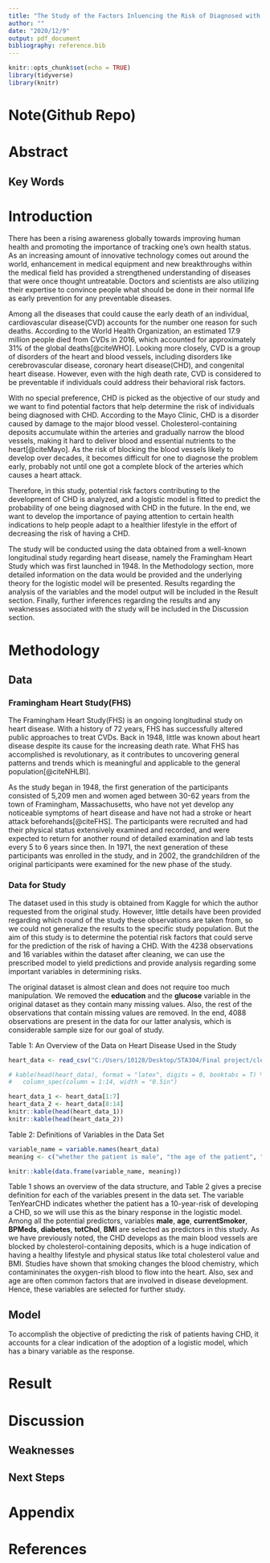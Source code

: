 ```yaml
---
title: "The Study of the Factors Inluencing the Risk of Diagnosed with Coronary Heart Disease(CHD)"
author: ""
date: "2020/12/9"
output: pdf_document
bibliography: reference.bib
---
```


```r
knitr::opts_chunk$set(echo = TRUE)
library(tidyverse)
library(knitr)
```

# Note(Github Repo)

# Abstract
## Key Words



# Introduction
There has been a rising awareness globally towards improving human health and promoting the importance of tracking one's own health status. As an increasing amount of innovative technology comes out around the world, enhancement in medical equipment and new breakthroughs within the medical field has provided a strengthened understanding of diseases that were once thought untreatable. Doctors and scientists are also utilizing their expertise to convince people what should be done in their normal life as early prevention for any preventable diseases. 

Among all the diseases that could cause the early death of an individual, cardiovascular disease(CVD) accounts for the number one reason for such deaths. According to the World Health Organization, an estimated 17.9 million people died from CVDs in 2016, which accounted for approximately 31% of the global deaths[@citeWHO]. Looking more closely, CVD is a group of disorders of the heart and blood vessels, including disorders like cerebrovascular disease, coronary heart disease(CHD), and congenital heart disease. However, even with the high death rate, CVD is considered to be preventable if individuals could address their behavioral risk factors.

With no special preference, CHD is picked as the objective of our study and we want to find potential factors that help determine the risk of individuals being diagnosed with CHD. According to the Mayo Clinic, CHD is a disorder caused by damage to the major blood vessel. Cholesterol-containing deposits accumulate within the arteries and gradually narrow the blood vessels, making it hard to deliver blood and essential nutrients to the heart[@citeMayo]. As the risk of blocking the blood vessels likely to develop over decades, it becomes difficult for one to diagnose the problem early, probably not until one got a complete block of the arteries which causes a heart attack.

Therefore, in this study, potential risk factors contributing to the development of CHD is analyzed, and a logistic model is fitted to predict the probability of one being diagnosed with CHD in the future. In the end, we want to develop the importance of paying attention to certain health indications to help people adapt to a healthier lifestyle in the effort of decreasing the risk of having a CHD. 

The study will be conducted using the data obtained from a well-known longitudinal study regarding heart disease, namely the Framingham Heart Study which was first launched in 1948. In the Methodology section, more detailed information on the data would be provided and the underlying theory for the logistic model will be presented. Results regarding the analysis of the variables and the model output will be included in the Result section. Finally, further inferences regarding the results and any weaknesses associated with the study will be included in the Discussion section. 


# Methodology
## Data
### Framingham Heart Study(FHS)
The Framingham Heart Study(FHS) is an ongoing longitudinal study on heart disease. With a history of 72 years, FHS has successfully altered public approaches to treat CVDs. Back in 1948, little was known about heart disease despite its cause for the increasing death rate. What FHS has accomplished is revolutionary, as it contributes to uncovering general patterns and trends which is meaningful and applicable to the general population[@citeNHLBI].

As the study began in 1948, the first generation of the participants consisted of 5,209 men and women aged between 30-62 years from the town of Framingham, Massachusetts, who have not yet develop any noticeable symptoms of heart disease and have not had a stroke or heart attack beforehands[@citeFHS]. The participants were recruited and had their physical status extensively examined and recorded, and were expected to return for another round of detailed examination and lab tests every 5 to 6 years since then. In 1971, the next generation of these participants was enrolled in the study, and in 2002, the grandchildren of the original participants were examined for the new phase of the study. 

### Data for Study
The dataset used in this study is obtained from Kaggle for which the author requested from the original study. However, little details have been provided regarding which round of the study these observations are taken from, so we could not generalize the results to the specific study population. But the aim of this study is to determine the potential risk factors that could serve for the prediction of the risk of having a CHD. With the 4238 observations and 16 variables within the dataset after cleaning, we can use the prescribed model to yield predictions and provide analysis regarding some important variables in determining risks. 

The original dataset is almost clean and does not require too much manipulation. We removed the **education** and the **glucose** variable in the original dataset as they contain many missing values. Also, the rest of the observations that contain missing values are removed. In the end, 4088 observations are present in the data for our latter analysis, which is considerable sample size for our goal of study.

Table 1: An Overview of the Data on Heart Disease Used in the Study
```r
heart_data <- read_csv("C:/Users/10128/Desktop/STA304/Final project/cleaned_data.csv")

# kable(head(heart_data), format = "latex", digits = 0, booktabs = T) %>% 
#   column_spec(column = 1:14, width = "0.5in")

heart_data_1 <- heart_data[1:7]
heart_data_2 <- heart_data[8:14]
knitr::kable(head(heart_data_1))
knitr::kable(head(heart_data_2))
```

Table 2: Definitions of Variables in the Data Set
```r
variable_name = variable.names(heart_data)
meaning <- c("whether the patient is male", "the age of the patient", "whether the patient is currently smoking", "cigarettes per day if the patient is smoking", "whether the patient is on blood pressure medication", "whether the patient had a stroke before", "whether the patient is hypertensive", "whether the patient has diabetes", "total cholesterol level", "systolic blood pressure", "diastolic blood pressure", "Body Mass Index", "the patient's heart rate", "whether the patient has a 10-year-risk of CHD")

knitr::kable(data.frame(variable_name, meaning))
```

Table 1 shows an overview of the data structure, and Table 2 gives a precise definition for each of the variables present in the data set. The variable TenYearCHD indicates whether the patient has a 10-year-risk of developing a CHD, so we will use this as the binary response in the logistic model. Among all the potential predictors, variables **male**, **age**, **currentSmoker**, **BPMeds**, **diabetes**, **totChol**, **BMI** are selected as predictors in this study. As we have previously noted, the CHD develops as the main blood vessels are blocked by cholesterol-containing deposits, which is a huge indication of having a healthy lifestyle and physical status like total cholesterol value and BMI. Studies have shown that smoking changes the blood chemistry, which contamininates the oxygen-rish blood to flow into the heart. Also, sex and age are often common factors that are involved in disease development. Hence, these variables are selected for further study.


## Model
To accomplish the objective of predicting the risk of patients having CHD, it accounts for a clear indication of the adoption of a logistic model, which has a binary variable as the response.


# Result



# Discussion
## Weaknesses

## Next Steps

\newpage
# Appendix


# References





